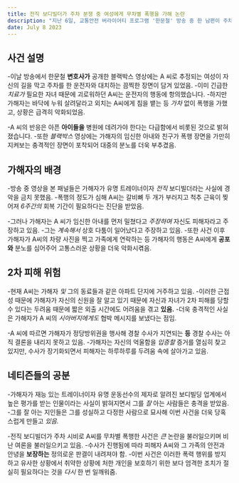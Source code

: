 ```yaml
---
title: 전직 보디빌더가 주차 분쟁 중 여성에게 무차별 폭행을 가해 논란
description: "지난 6일, 교통안전 버라이어티 프로그램 '한문철' 방송 중 한 남편이 주차장에서 폭행당한 아내의 충격적인 경험에 대해 충격적인 폭로를 했습니다. 사건에 연루된 가해자가 전직 보디빌더로 밝혀져 사건에 대한 조사가 더욱 확대되고 있습니다."
date: July 8 2023
---
```



## 사건 설명

-이날 방송에서 한문철 **변호사가** 공개한 블랙박스 영상에는 A 씨로 추정되는 여성이 자신의 길을 막고 주차를 한 운전자와 대치하는 끔찍한 장면이 담겨 있었음. 
-이미 긴급한 _치료가_ 필요한 자녀 때문에 괴로워하던 A씨는 운전자의 행동에 항의했습니다. 
-하지만 가해자는 바닥에 누워 살려달라고 외치는 A씨에게 침을 뱉는 등 _가차_ 없이 폭행을 가했고, 상황은 급격히 악화되었음.

-A 씨의 반응은 아픈 **아이들을** 병원에 데려가야 한다는 다급함에서 비롯된 것으로 밝혀졌습니다. 
-또한 _블랙박스_ 영상에는 가해자의 임신한 아내와 친구가 폭행 장면을 가만히 지켜보는 충격적인 장면이 포착되어 대중의 분노를 더욱 부추겼음.

## 가해자의 배경

-방송 중 영상을 본 패널들은 가해자가 유명 트레이너이자 _전직_ 보디빌더라는 사실에 경악을 금치 못했음. 
-폭행의 정도가 심해 A씨는 갈비뼈 두 개가 부러지고 척추 근육이 찢어져 _6주간의_ 회복 기간이 필요하다는 진단을 받았음.

-그러나 가해자는 A 씨가 임신한 아내를 먼저 밀쳤다고 _주장하며_ 자신도 피해자라고 주장하고 있음. 
-그는 _계속해서_ 상호 다툼이 일어났다고 주장하고 있음. 
-또한 사건 이후 가해자가 A씨의 차량 사진을 찍고 가족에게 연락하는 등 가해자의 행동은 A씨에게 **공포와** 분노를 심어주어 고통스러운 상황을 더욱 악화시켞음.

## 2차 피해 위험

-현재 A씨는 가해자 _및_ 그의 동료들과 같은 아파트 단지에 거주하고 있음. 
-이러한 근접성 때문에 가해자가 자신의 신원을 잘 알고 있기 때문에 자신과 자녀가 2차 피해를 당할 수 있다는 두려움 때문에 짧은 외출 시간에도 어려움을 겪고 **있음.** 
-더욱 충격적인 사실은 가해자가 A 씨의 _시아버지에게도_ 협박 메시지를 보냈다는 점임.

-A 씨에 따르면 가해자가 정당방위권을 행사해 경찰 수사가 지연되는 **등** 경찰 수사는 아직 결론을 내리지 못하고 있음. 
-가해자는 자신의 억울함을 _입증할_ 증거를 열심히 찾고 있지만, 수사가 장기화되면서 피해자는 하루하루를 두려움 속에 살아가고 있음.

## 네티즌들의 공분

-가해자가 재능 있는 트레이너이자 유명 운동선수의 제자로 알려진 보디빌딩 업계에서 높은 평가를 받는 인물이라는 사실이 밝혀지면서 그를 _잘_ 아는 사람들은 충격을 받았음. 
-그를 잘 아는 지인들은 그를 성실하고 다정한 사람으로 묘사해 이번 사건을 더욱 당혹스럽게 만들고 _있음._

-전직 보디빌더가 주차 시비로 A씨를 무차별 폭행한 사건은 _큰_ 논란을 불러일으키며 비난 여론을 불러일으키고 있음. 
-수사가 진행됨에 따라 피해자 A씨와 그 가족의 안전과 안녕을 **보장하는** 정의로운 판결이 내려져야 함. 
-이번 사건은 이러한 폭력 행위를 방지하고 유사한 상황에서 취약한 상황에 처한 개인을 보호하기 위한 보다 엄격한 조치가 절실히 필요하다는 것을 _다시_ 한 번 일깨워줌.